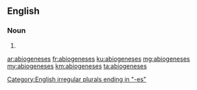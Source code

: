 ==English==

===Noun===
{{head|en|plural}}

# {{plural of|abiogenesis|lang=en|nocat=1}}

[[Category:English irregular plurals ending in "-es"]]

[[ar:abiogeneses]]
[[fr:abiogeneses]]
[[ku:abiogeneses]]
[[mg:abiogeneses]]
[[my:abiogeneses]]
[[km:abiogeneses]]
[[ta:abiogeneses]]